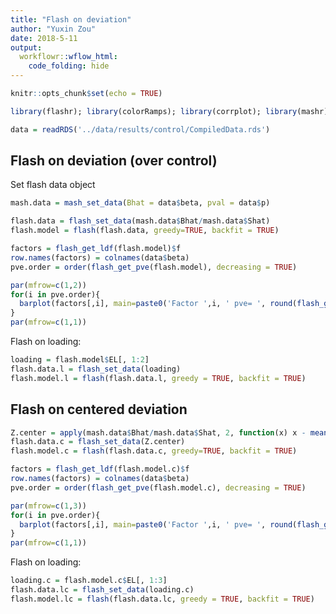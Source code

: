 ```yaml
---
title: "Flash on deviation"
author: "Yuxin Zou"
date: 2018-5-11
output: 
  workflowr::wflow_html:
    code_folding: hide
---
```


```r
knitr::opts_chunk$set(echo = TRUE)
```

```r
library(flashr); library(colorRamps); library(corrplot); library(mashr)
```

```r
data = readRDS('../data/results/control/CompiledData.rds')
```

## Flash on deviation (over control)

Set flash data object
```r
mash.data = mash_set_data(Bhat = data$beta, pval = data$p)

flash.data = flash_set_data(mash.data$Bhat/mash.data$Shat)
flash.model = flash(flash.data, greedy=TRUE, backfit = TRUE)
```

```r
factors = flash_get_ldf(flash.model)$f
row.names(factors) = colnames(data$beta)
pve.order = order(flash_get_pve(flash.model), decreasing = TRUE)

par(mfrow=c(1,2))
for(i in pve.order){
  barplot(factors[,i], main=paste0('Factor ',i, ' pve= ', round(flash_get_pve(flash.model)[i],3)), las=2, cex.names = 0.7)
}
par(mfrow=c(1,1))
```

Flash on loading:
```r
loading = flash.model$EL[, 1:2]
flash.data.l = flash_set_data(loading)
flash.model.l = flash(flash.data.l, greedy = TRUE, backfit = TRUE)
```

## Flash on centered deviation

```r
Z.center = apply(mash.data$Bhat/mash.data$Shat, 2, function(x) x - mean(x))
flash.data.c = flash_set_data(Z.center)
flash.model.c = flash(flash.data.c, greedy=TRUE, backfit = TRUE)
```
```r
factors = flash_get_ldf(flash.model.c)$f
row.names(factors) = colnames(data$beta)
pve.order = order(flash_get_pve(flash.model.c), decreasing = TRUE)

par(mfrow=c(1,3))
for(i in pve.order){
  barplot(factors[,i], main=paste0('Factor ',i, ' pve= ', round(flash_get_pve(flash.model.c)[i],3)), las=2, cex.names = 0.7)
}
par(mfrow=c(1,1))
```

Flash on loading:
```r
loading.c = flash.model.c$EL[, 1:3]
flash.data.lc = flash_set_data(loading.c)
flash.model.lc = flash(flash.data.lc, greedy = TRUE, backfit = TRUE)
```
